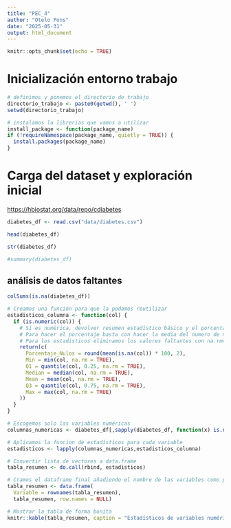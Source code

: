 ```yaml
---
title: "PEC_4"
author: "Otelo Pons"
date: "2025-05-31"
output: html_document
---
```


```r
knitr::opts_chunk$set(echo = TRUE)
```

# Inicialización entorno trabajo

```r

# definimos y ponemos el directorio de trabajo
directorio_trabajo <- paste0(getwd(), ' ')
setwd(directorio_trabajo)

# instalamos la librerias que vamos a utilizar
install_package <- function(package_name)
if (!requireNamespace(package_name, quietly = TRUE)) {
  install.packages(package_name)
}

```

# Carga del dataset y exploración inicial

<https://hbiostat.org/data/repo/cdiabetes>

```r
diabetes_df <- read.csv("data/diabetes.csv")

head(diabetes_df)

str(diabetes_df)

#summary(diabetes_df)

```

## análisis de datos faltantes

```r
colSums(is.na(diabetes_df))

```

```r
# Creamos una función para que la podamos reutilizar
estadisticos_columna <- function(col) {
  if (is.numeric(col)) {
    # Si es numérica, devolver resumen estadístico básico y el porcentaje de nulos
    # Para hacer el porcentaje basta con hacer la media del numero de nulos (nºnulos / nº valores de la columna)
    # Para los estadisticos eliminamos los valores faltantes con na.rm=TRUE
    return(c(
      Porcentaje_Nulos = round(mean(is.na(col)) * 100, 2),
      Min = min(col, na.rm = TRUE),
      Q1 = quantile(col, 0.25, na.rm = TRUE),
      Median = median(col, na.rm = TRUE),
      Mean = mean(col, na.rm = TRUE),
      Q3 = quantile(col, 0.75, na.rm = TRUE),
      Max = max(col, na.rm = TRUE)
    ))
  } 
}

# Escogemos solo las variables numéricas
columnas_numericas <- diabetes_df[,sapply(diabetes_df, function(x) is.numeric(x))]

# Aplicamos la funcion de estadísticos para cada variable
estadisticos <- lapply(columnas_numericas,estadisticos_columna)

# Convertir lista de vectores a data.frame
tabla_resumen <- do.call(rbind, estadisticos)

# Cramos el dataframe final añadiendo el nombre de las variables como primera columna
tabla_resumen <- data.frame(
  Variable = rownames(tabla_resumen),
  tabla_resumen, row.names = NULL)

# Mostrar la tabla de forma bonita
knitr::kable(tabla_resumen, caption = "Estadísticos de variables numéricas ", align = "lrrrrrrr")
```
